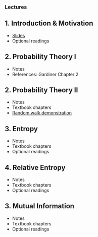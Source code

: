 

### Lectures

::: {.callout-important collapse="true" appearance="minimal"}
## 1. Introduction & Motivation
- [Slides](./files/slides/intro_lec.html){target="_blank"}
- Optional readings
:::
::: {.callout-important collapse="true" appearance="minimal"}
## 2. Probability Theory I
- Notes
- References: Gardiner Chapter 2
:::
::: {.callout-important collapse="true" appearance="minimal"}
## 2. Probability Theory II
- Notes
- Textbook chapters
- [Random walk demonstration](https://prancer.physics.louisville.edu/modules/random_walks/index.html)

:::
::: {.callout-important collapse="true" appearance="minimal"}
## 3. Entropy
- Notes
- Textbook chapters
- Optional readings
:::
::: {.callout-important collapse="true" appearance="minimal"}
## 4. Relative Entropy
- Notes
- Textbook chapters
- Optional readings
:::
::: {.callout-important collapse="true" appearance="minimal"}
## 3. Mutual Information
- Notes
- Textbook chapters
- Optional readings
:::
